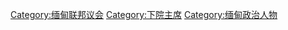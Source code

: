 [[Category:缅甸联邦议会|Category:缅甸联邦议会]]
[[Category:下院主席|Category:下院主席]]
[[Category:缅甸政治人物|Category:缅甸政治人物]]
